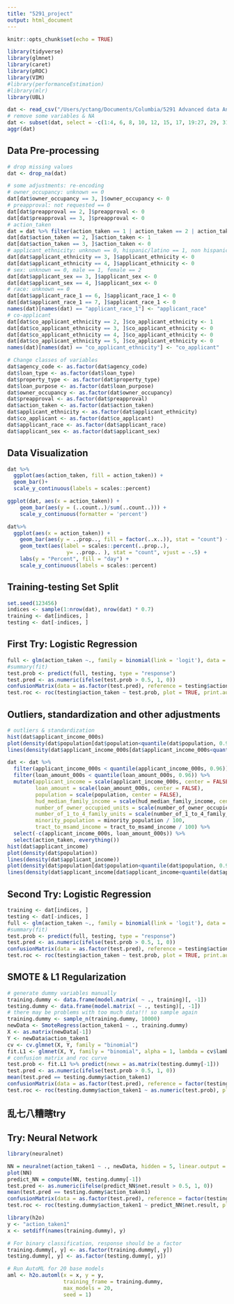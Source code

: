 ```yaml
---
title: "5291_project"
output: html_document
---
```


```r
knitr::opts_chunk$set(echo = TRUE)
```

```r
library(tidyverse)
library(glmnet)
library(caret)
library(pROC)
library(VIM)
#library(performanceEstimation)
#library(mlr)
library(UBL)
```

```r
dat <- read_csv("/Users/yctang/Documents/Columbia/5291 Advanced data Analysis/project/data/hmda_2017_ny_all-records_labels.csv")
# remove some variables & NA
dat <- subset(dat, select = -c(1:4, 6, 8, 10, 12, 15, 17, 19:27, 29, 31, 33:50, 51, 53, 54, 56:71, 69:71, 78))
aggr(dat)
```

## Data Pre-processing

```r
# drop missing values
dat <- drop_na(dat)

# some adjustments: re-encoding
# owner_occupancy: unknown == 0
dat[dat$owner_occupancy == 3, ]$owner_occupancy <- 0
# preapproval: not requested == 0
dat[dat$preapproval == 2, ]$preapproval <- 0
dat[dat$preapproval == 3, ]$preapproval <- 0
# action_taken
dat = dat %>% filter(action_taken == 1 | action_taken == 2 | action_taken == 3)
dat[dat$action_taken == 2, ]$action_taken <- 1
dat[dat$action_taken == 3, ]$action_taken <- 0
# applicant_ethnicity: unknown == 0, hispanic/latino == 1, non hispanic/latino == 2
dat[dat$applicant_ethnicity == 3, ]$applicant_ethnicity <- 0
dat[dat$applicant_ethnicity == 4, ]$applicant_ethnicity <- 0
# sex: unknown == 0, male == 1, female == 2
dat[dat$applicant_sex == 3, ]$applicant_sex <- 0
dat[dat$applicant_sex == 4, ]$applicant_sex <- 0
# race: unknown == 0
dat[dat$applicant_race_1 == 6, ]$applicant_race_1 <- 0
dat[dat$applicant_race_1 == 7, ]$applicant_race_1 <- 0
names(dat)[names(dat) == "applicant_race_1"] <- "applicant_race"
# co-applicant
dat[dat$co_applicant_ethnicity == 2, ]$co_applicant_ethnicity <- 1
dat[dat$co_applicant_ethnicity == 3, ]$co_applicant_ethnicity <- 0
dat[dat$co_applicant_ethnicity == 4, ]$co_applicant_ethnicity <- 0
dat[dat$co_applicant_ethnicity == 5, ]$co_applicant_ethnicity <- 0
names(dat)[names(dat) == "co_applicant_ethnicity"] <- "co_applicant"

# Change classes of variables
dat$agency_code <- as.factor(dat$agency_code)
dat$loan_type <- as.factor(dat$loan_type)
dat$property_type <- as.factor(dat$property_type)
dat$loan_purpose <- as.factor(dat$loan_purpose)
dat$owner_occupancy <- as.factor(dat$owner_occupancy)
dat$preapproval <- as.factor(dat$preapproval)
dat$action_taken <- as.factor(dat$action_taken)
dat$applicant_ethnicity <- as.factor(dat$applicant_ethnicity)
dat$co_applicant <- as.factor(dat$co_applicant)
dat$applicant_race <- as.factor(dat$applicant_race)
dat$applicant_sex <- as.factor(dat$applicant_sex)
```

## Data Visualization

```r
dat %>%
  ggplot(aes(action_taken, fill = action_taken)) + 
  geom_bar()+
  scale_y_continuous(labels = scales::percent)

ggplot(dat, aes(x = action_taken)) + 
    geom_bar(aes(y = (..count..)/sum(..count..))) + 
    scale_y_continuous(formatter = 'percent')

dat%>%
  ggplot(aes(x = action_taken)) + 
    geom_bar(aes(y = ..prop.., fill = factor(..x..)), stat = "count") +
    geom_text(aes(label = scales::percent(..prop..),
                   y= ..prop.. ), stat = "count", vjust = -.5) +
    labs(y = "Percent", fill = "day") +
    scale_y_continuous(labels = scales::percent)
```

## Training-testing Set Split

```r
set.seed(123456)
indices <- sample(1:nrow(dat), nrow(dat) * 0.7)
training <- dat[indices, ]
testing <- dat[-indices, ]
```

## First Try: Logistic Regression

```r
full <- glm(action_taken ~., family = binomial(link = 'logit'), data = training)
#summary(fit)
test.prob <- predict(full, testing, type = "response")
test.pred <- as.numeric(ifelse(test.prob > 0.5, 1, 0))
confusionMatrix(data = as.factor(test.pred), reference = testing$action_taken, positive = "1")
test.roc <- roc(testing$action_taken ~ test.prob, plot = TRUE, print.auc = TRUE)
```

## Outliers, standardization and other adjustments

```r
# outliers & standardization
hist(dat$applicant_income_000s)
plot(density(dat$population[dat$population<quantile(dat$population, 0.99)]))
lines(density(dat$applicant_income_000s[dat$applicant_income_000s<quantile(dat$applicant_income_000s, 0.99)]))

dat <- dat %>%
  filter(applicant_income_000s < quantile(applicant_income_000s, 0.96)) %>%
  filter(loan_amount_000s < quantile(loan_amount_000s, 0.96)) %>%
  mutate(applicant_income = scale(applicant_income_000s, center = FALSE), 
         loan_amount = scale(loan_amount_000s, center = FALSE), 
         population = scale(population, center = FALSE), 
         hud_median_family_income = scale(hud_median_family_income, center = FALSE), 
         number_of_owner_occupied_units = scale(number_of_owner_occupied_units, center = FALSE), 
         number_of_1_to_4_family_units = scale(number_of_1_to_4_family_units, center = FALSE), 
         minority_population = minority_population / 100, 
         tract_to_msamd_income = tract_to_msamd_income / 100) %>%
  select(-c(applicant_income_000s, loan_amount_000s)) %>%
  select(action_taken, everything())
hist(dat$applicant_income)
plot(density(dat$population))
lines(density(dat$applicant_income))
plot(density(dat$population[dat$population<quantile(dat$population, 0.99)]))
lines(density(dat$applicant_income[dat$applicant_income<quantile(dat$applicant_income, 0.99)]))
```

## Second Try: Logistic Regression

```r
training <- dat[indices, ]
testing <- dat[-indices, ]
full <- glm(action_taken ~., family = binomial(link = 'logit'), data = training)
#summary(fit)
test.prob <- predict(full, testing, type = "response")
test.pred <- as.numeric(ifelse(test.prob > 0.5, 1, 0))
confusionMatrix(data = as.factor(test.pred), reference = testing$action_taken, positive = "1")
test.roc <- roc(testing$action_taken ~ test.prob, plot = TRUE, print.auc = TRUE)
```

## SMOTE & L1 Regularization

```r
# generate dummy variables manually
training.dummy <- data.frame(model.matrix( ~ ., training)[, -1])
testing.dummy <- data.frame(model.matrix( ~ ., testing)[, -1])
# there may be problems with too much data!!! so sample again
training.dummy <- sample_n(training.dummy, 10000)
newData <- SmoteRegress(action_taken1 ~ ., training.dummy)
X <- as.matrix(newData[-1])
Y <- newData$action_taken1
cv <- cv.glmnet(X, Y, family = "binomial")
fit.L1 <- glmnet(X, Y, family = "binomial", alpha = 1, lambda = cv$lambda.min)
# confusion matrix and roc curve
test.prob <- fit.L1 %>% predict(newx = as.matrix(testing.dummy[-1]))
test.pred <- as.numeric(ifelse(test.prob > 0.5, 1, 0))
mean(test.pred == testing.dummy$action_taken1)
confusionMatrix(data = as.factor(test.pred), reference = factor(testing.dummy$action_taken1), positive = "1")
test.roc <- roc(testing.dummy$action_taken1 ~ as.numeric(test.prob), plot = TRUE, print.auc = TRUE)
```

## 乱七八糟瞎try

## Try: Neural Network

```r
library(neuralnet)
```

```r
NN = neuralnet(action_taken1 ~ ., newData, hidden = 5, linear.output = FALSE, stepmax = 1e5)
plot(NN)
predict_NN = compute(NN, testing.dummy[-1])
test.pred <- as.numeric(ifelse(predict_NN$net.result > 0.5, 1, 0))
mean(test.pred == testing.dummy$action_taken1)
confusionMatrix(data = as.factor(test.pred), reference = factor(testing.dummy$action_taken1), positive = "1")
test.roc <- roc(testing.dummy$action_taken1 ~ predict_NN$net.result, plot = TRUE, print.auc = TRUE)
```

```r
library(h2o)
y <- "action_taken1"
x <- setdiff(names(training.dummy), y)

# For binary classification, response should be a factor
training.dummy[, y] <- as.factor(training.dummy[, y])
testing.dummy[, y] <- as.factor(testing.dummy[, y])

# Run AutoML for 20 base models
aml <- h2o.automl(x = x, y = y,
                  training_frame = training.dummy,
                  max_models = 20,
                  seed = 1)
```



